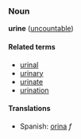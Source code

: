 ===Noun===
'''urine''' ([[uncountable]])

====Related terms====
*[[urinal]]
*[[urinary]]
*[[urinate]]
*[[urination]]

====Translations====
*Spanish: [[orina]] ''f''